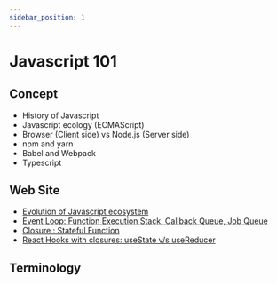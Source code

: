 ```yaml
---
sidebar_position: 1
---
```


# Javascript 101

## Concept
- History of Javascript
- Javascript ecology (ECMAScript)
- Browser (Client side) vs Node.js (Server side)
- npm and yarn
- Babel and Webpack
- Typescript

## Web Site
- [Evolution of Javascript ecosystem](https://ithelp.ithome.com.tw/m/users/20107440/ironman/1355)
- [Event Loop: Function Execution Stack, Callback Queue, Job Queue](https://www.freecodecamp.org/news/synchronous-vs-asynchronous-in-javascript/)
- [Closure : Stateful Function](https://medium.com/@thanhnguyentien/closure-stateful-function-e2a18690e549)
- [React Hooks with closures: useState v/s useReducer](https://medium.com/nerd-for-tech/react-hooks-with-closures-usestate-v-s-usereducer-9e0c20e81051)

## Terminology

<!-- - [<img src="https://learning.oreilly.com/library/cover/9780137466696/250w/" width="250"/>](https://learning.oreilly.com/library/view/functional-and-concurrent/9780137466696/) -->
